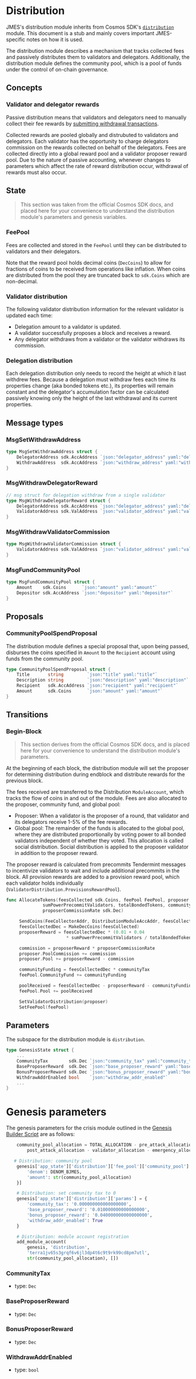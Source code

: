 
# Distribution

<Admonition type="info" icon="ℹ️">

JMES's distribution module inherits from Cosmos SDK's [`distribution`](https://docs.cosmos.network/master/modules/distribution/) module. This document is a stub and mainly covers important JMES-specific notes on how it is used.

</Admonition>

The distribution module describes a mechanism that tracks collected fees and passively distributes them to validators and delegators. Additionally, the distribution module defines the community pool, which is a pool of funds under the control of on-chain governance.

## Concepts

### Validator and delegator rewards

<Admonition type="info" icon="ℹ️">

Passive distribution means that validators and delegators need to manually collect their fee rewards by [submitting withdrawal transactions](../terrad/subcommands.mdx#tx-distribution-withdraw-rewards).

</Admonition>

Collected rewards are pooled globally and distrubuted to validators and delegators. Each validator has the opportunity to charge delegators commission on the rewards collected on behalf of the delegators. Fees are collected directly into a global reward pool and a validator proposer reward pool. Due to the nature of passive accounting, whenever changes to parameters which affect the rate of reward distribution occur, withdrawal of rewards must also occur.

## State

> This section was taken from the official Cosmos SDK docs, and placed here for your convenience to understand the distribution module's parameters and genesis variables.

### FeePool

Fees are collected and stored in the `FeePool` until they can be distributed to validators and their delegators.

Note that the reward pool holds decimal coins (`DecCoins`) to allow
for fractions of coins to be received from operations like inflation.
When coins are distributed from the pool they are truncated back to
`sdk.Coins` which are non-decimal.

### Validator distribution

The following validator distribution information for the relevant validator is updated each time:

- Delegation amount to a validator is updated.
- A validator successfully proposes a block and receives a reward.
- Any delegator withdraws from a validator or the validator withdraws its commission.

### Delegation distribution

Each delegation distribution only needs to record the height at which it last
withdrew fees. Because a delegation must withdraw fees each time its
properties change (aka bonded tokens etc.), its properties will remain constant
and the delegator's accumulation factor can be calculated passively knowing
only the height of the last withdrawal and its current properties.

## Message types

### MsgSetWithdrawAddress

```go
type MsgSetWithdrawAddress struct {
	DelegatorAddress sdk.AccAddress `json:"delegator_address" yaml:"delegator_address"`
	WithdrawAddress  sdk.AccAddress `json:"withdraw_address" yaml:"withdraw_address"`
}
```

### MsgWithdrawDelegatorReward

```go
// msg struct for delegation withdraw from a single validator
type MsgWithdrawDelegatorReward struct {
	DelegatorAddress sdk.AccAddress `json:"delegator_address" yaml:"delegator_address"`
	ValidatorAddress sdk.ValAddress `json:"validator_address" yaml:"validator_address"`
}
```

### MsgWithdrawValidatorCommission

```go
type MsgWithdrawValidatorCommission struct {
	ValidatorAddress sdk.ValAddress `json:"validator_address" yaml:"validator_address"`
}
```

### MsgFundCommunityPool

```go
type MsgFundCommunityPool struct {
	Amount    sdk.Coins      `json:"amount" yaml:"amount"`
	Depositor sdk.AccAddress `json:"depositor" yaml:"depositor"`
}
```

## Proposals

### CommunityPoolSpendProposal

The distribution module defines a special proposal that, upon being passed, disburses the coins specified in `Amount` to the `Recipient` account using funds from the community pool.

```go
type CommunityPoolSpendProposal struct {
	Title       string         `json:"title" yaml:"title"`
	Description string         `json:"description" yaml:"description"`
	Recipient   sdk.AccAddress `json:"recipient" yaml:"recipient"`
	Amount      sdk.Coins      `json:"amount" yaml:"amount"`
}
```

## Transitions

### Begin-Block

> This section derives from the official Cosmos SDK docs, and is placed here for your convenience to understand the distribution module's parameters.

At the beginning of each block, the distribution module will set the proposer for determining distribution during endblock and distribute rewards for the previous block.

The fees received are transferred to the Distribution `ModuleAccount`, which tracks the flow of coins in and out of the module. Fees are also allocated to the proposer, community fund, and global pool:

- Proposer: When a validator is the proposer of a round, that validator and its delegators receive 1-5% of the fee rewards.
- Global pool: The remainder of the funds is allocated to the global pool, where they are distributed proportionally by voting power to all bonded validators independent of whether they voted. This allocation is called social distribution. Social distribution is applied to the proposer validator in addition to the proposer reward.

The proposer reward is calculated from precommits Tendermint messages to incentivize validators to wait and include additional precommits in the block. All provision rewards are added to a provision reward pool, which each validator holds individually (`ValidatorDistribution.ProvisionsRewardPool`).

```go
func AllocateTokens(feesCollected sdk.Coins, feePool FeePool, proposer ValidatorDistribution,
              sumPowerPrecommitValidators, totalBondedTokens, communityTax,
              proposerCommissionRate sdk.Dec)

     SendCoins(FeeCollectorAddr, DistributionModuleAccAddr, feesCollected)
     feesCollectedDec = MakeDecCoins(feesCollected)
     proposerReward = feesCollectedDec * (0.01 + 0.04
                       * sumPowerPrecommitValidators / totalBondedTokens)

     commission = proposerReward * proposerCommissionRate
     proposer.PoolCommission += commission
     proposer.Pool += proposerReward - commission

     communityFunding = feesCollectedDec * communityTax
     feePool.CommunityFund += communityFunding

     poolReceived = feesCollectedDec - proposerReward - communityFunding
     feePool.Pool += poolReceived

     SetValidatorDistribution(proposer)
     SetFeePool(feePool)
```

## Parameters

The subspace for the distribution module is `distribution`.

```go
type GenesisState struct {
	...
	CommunityTax        sdk.Dec `json:"community_tax" yaml:"community_tax"`
	BaseProposerReward	sdk.Dec `json:"base_proposer_reward" yaml:"base_proposer_reward"`
	BonusProposerReward	sdk.Dec	`json:"bonus_proposer_reward" yaml:"bonus_proposer_reward"`
	WithdrawAddrEnabled bool 	`json:"withdraw_addr_enabled"`
	...
}
```

# Genesis parameters

The genesis parameters for the crisis module outlined in the [Genesis Builder Script](https://github.com/jmesworld/genesis-tools/blob/main/src/genesis_builder.py#L277) are as follows:


```py
    community_pool_allocation = TOTAL_ALLOCATION - pre_attack_allocation - \
        post_attack_allocation - validator_allocation - emergency_allocation

   # Distribution: community pool
    genesis['app_state']['distribution']['fee_pool']['community_pool'] = [{
        'denom': DENOM_BJMES,
        'amount': str(community_pool_allocation)
    }]

    # Distribution: set community tax to 0
    genesis['app_state']['distribution']['params'] = {
        'community_tax': '0.000000000000000000',
        'base_proposer_reward': '0.010000000000000000',
        'bonus_proposer_reward': '0.040000000000000000',
        'withdraw_addr_enabled': True
    }

    # Distribution: module account registration
    add_module_account(
        genesis, 'distribution',
        'terra1jv65s3grqf6v6jl3dp4t6c9t9rk99cd8pm7utl',
        str(community_pool_allocation), [])

```

### CommunityTax

- type: `Dec`

### BaseProposerReward

- type: `Dec`

### BonusProposerReward

- type: `Dec`

### WithdrawAddrEnabled

- type: `bool`
